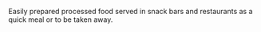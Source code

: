Easily prepared processed food served in snack bars and restaurants as a quick meal or to be taken away.

